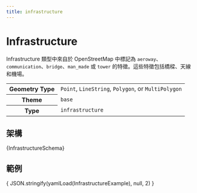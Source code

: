 ```yaml
---
title: infrastructure
---
```





# Infrastructure

Infrastructure 類型中來自於 OpenStreetMap 中標記為 `aeroway`、`communication`、`bridge`、`man_made` 或 `tower` 的特徵。這些特徵包括橋樑、天線和機場。

<table>
  <tbody>
  <tr>
    <th>Geometry Type</th>
    <td>
      <code>Point</code>, <code>LineString</code>, <code>Polygon</code>, or <code>MultiPolygon</code>
    </td>
  </tr>
  <tr>
    <th>Theme</th>
    <td><code>base</code></td>
  </tr>
  <tr>
    <th>Type</th>
    <td><code>infrastructure</code></td>
  </tr>
  </tbody>
</table>


## 架構

<Tabs>
  <TabItem value="browsable" label="Browsable" default>
    <JSONSchemaViewer schema={ yamlLoad(InfrastructureSchema) } resolverOptions={ generateResolverOptions({remote: true, yamlBasePath: '/base'})}/>
  </TabItem>
  <TabItem value="yaml" label="YAML" default>
    <CodeBlock language="jsx">{InfrastructureSchema}</CodeBlock>
  </TabItem>
</Tabs>

## 範例

<Tabs>
  <TabItem value="1" label="Infrastructure Example" default>
    <CodeBlock language="json">{ JSON.stringify(yamlLoad(InfrastructureExample), null, 2) }</CodeBlock>
  </TabItem>
</Tabs>
